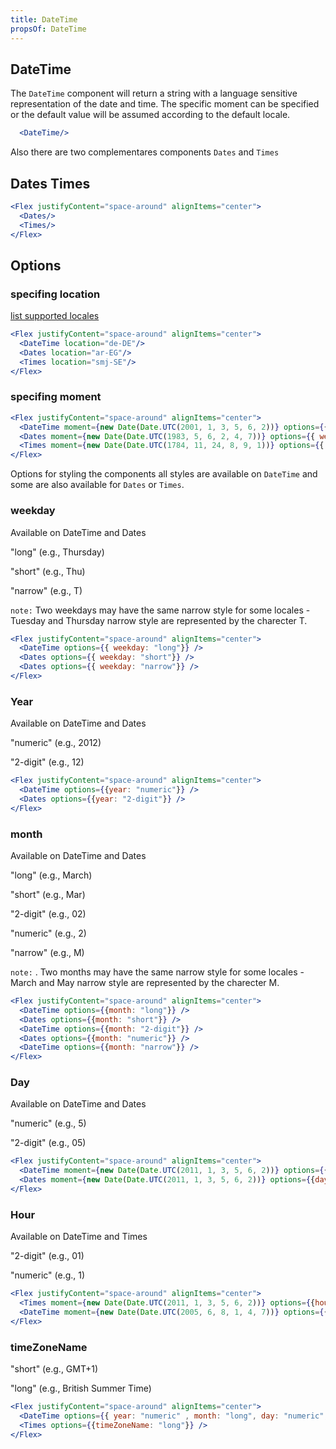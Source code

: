 ```yaml
---
title: DateTime
propsOf: DateTime
---
```


## DateTime

The `DateTime` component will return a string with a language sensitive representation of the date and time. The specific moment can be specified or the default value will be assumed according to the default locale.

```jsx
  <DateTime/>
```

Also there are two complementares components `Dates` and `Times`

## Dates Times

```jsx
<Flex justifyContent="space-around" alignItems="center">
  <Dates/>
  <Times/>
</Flex>
```

## Options

### specifing location

[list supported locales](https://docs.looker.com/admin-options/settings/users#locale)

```jsx
<Flex justifyContent="space-around" alignItems="center">
  <DateTime location="de-DE"/>
  <Dates location="ar-EG"/>
  <Times location="smj-SE"/>
</Flex>
```

### specifing moment

```jsx
<Flex justifyContent="space-around" alignItems="center">
  <DateTime moment={new Date(Date.UTC(2001, 1, 3, 5, 6, 2))} options={{ weekday: 'short', month: "long", day: "numeric", hour: "numeric", minute: "numeric", timeZoneName: "short" }} />
  <Dates moment={new Date(Date.UTC(1983, 5, 6, 2, 4, 7))} options={{ weekday: 'long', month: "long", day: "numeric"}}/>
  <Times moment={new Date(Date.UTC(1784, 11, 24, 8, 9, 1))} options={{ hour: "numeric", minute: "numeric", timeZoneName: "short"}}/>
</Flex>
```


Options for styling the components all styles are available on `DateTime` and some are also available for `Dates` or `Times`.

### weekday

Available on DateTime and Dates

"long" (e.g., Thursday)

"short" (e.g., Thu)

"narrow" (e.g., T)

`note:` Two weekdays may have the same narrow style for some locales - Tuesday and Thursday narrow style are represented by the charecter T.

```jsx
<Flex justifyContent="space-around" alignItems="center">
  <DateTime options={{ weekday: "long"}} />
  <Dates options={{ weekday: "short"}} />
  <Dates options={{ weekday: "narrow"}} />
</Flex>
```

### Year

Available on DateTime and Dates

"numeric" (e.g., 2012)

"2-digit" (e.g., 12)

```jsx
<Flex justifyContent="space-around" alignItems="center">
  <DateTime options={{year: "numeric"}} />
  <Dates options={{year: "2-digit"}} />
</Flex>
```

### month

Available on DateTime and Dates

"long" (e.g., March)

"short" (e.g., Mar)

"2-digit" (e.g., 02)

"numeric" (e.g., 2)

"narrow" (e.g., M)

`note:` . Two months may have the same narrow style for some locales - March and May narrow style are represented by the charecter M.

```jsx
<Flex justifyContent="space-around" alignItems="center">
  <DateTime options={{month: "long"}} />
  <Dates options={{month: "short"}} />
  <DateTime options={{month: "2-digit"}} />
  <Dates options={{month: "numeric"}} />
  <DateTime options={{month: "narrow"}} />
</Flex>
```

### Day

Available on DateTime and Dates

"numeric" (e.g., 5)

"2-digit" (e.g., 05)

```jsx
<Flex justifyContent="space-around" alignItems="center">
  <DateTime moment={new Date(Date.UTC(2011, 1, 3, 5, 6, 2))} options={{day: "numeric"}} />
  <Dates moment={new Date(Date.UTC(2011, 1, 3, 5, 6, 2))} options={{day: "2-digit"}} />
</Flex>
```

### Hour

Available on DateTime and Times

"2-digit" (e.g., 01)

"numeric" (e.g., 1)

```jsx
<Flex justifyContent="space-around" alignItems="center">
  <Times moment={new Date(Date.UTC(2011, 1, 3, 5, 6, 2))} options={{hour: "numeric"}} />
  <DateTime moment={new Date(Date.UTC(2005, 6, 8, 1, 4, 7))} options={{hour: "2-digit"}} />
</Flex>
```

### timeZoneName

"short" (e.g., GMT+1)

"long" (e.g., British Summer Time)

```jsx
<Flex justifyContent="space-around" alignItems="center">
  <DateTime options={{ year: "numeric" , month: "long", day: "numeric", hour: "numeric", minute: "numeric", timeZoneName: "short"}} />
  <Times options={{timeZoneName: "long"}} />
</Flex>
```
